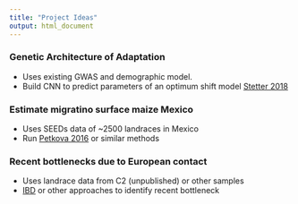 ```yaml
---
title: "Project Ideas"
output: html_document
---
```


### Genetic Architecture of Adaptation

* Uses existing GWAS and demographic model.
* Build CNN to predict parameters of an optimum shift model [Stetter 2018](https://journals.plos.org/plosgenetics/article/comments?id=10.1371/journal.pgen.1007794)

### Estimate migratino surface maize Mexico

* Uses SEEDs data of ~2500 landraces in Mexico
* Run [Petkova 2016](https://www.nature.com/articles/ng.3464) or similar methods

### Recent bottlenecks due to European contact

* Uses landrace data from C2 (unpublished) or other samples
* [IBD](https://journals.plos.org/plosgenetics/article?id=10.1371/journal.pgen.1007385) or other approaches to identify recent bottleneck